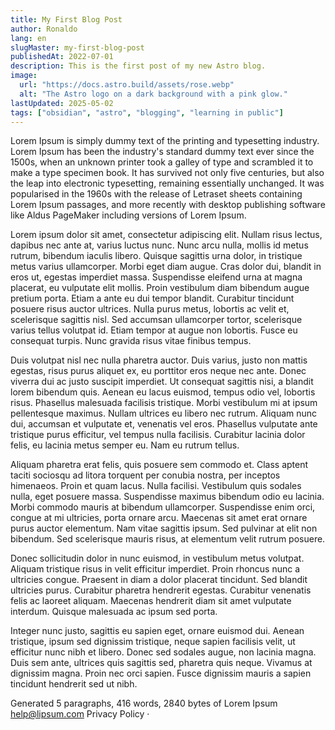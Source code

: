 ```yaml
---
title: My First Blog Post
author: Ronaldo
lang: en
slugMaster: my-first-blog-post
publishedAt: 2022-07-01
description: This is the first post of my new Astro blog.
image:
  url: "https://docs.astro.build/assets/rose.webp"
  alt: "The Astro logo on a dark background with a pink glow."
lastUpdated: 2025-05-02
tags: ["obsidian", "astro", "blogging", "learning in public"]
---
```


Lorem Ipsum is simply dummy text of the printing and typesetting industry. Lorem Ipsum has been the industry's standard dummy text ever since the 1500s, when an unknown printer took a galley of type and scrambled it to make a type specimen book. It has survived not only five centuries, but also the leap into electronic typesetting, remaining essentially unchanged. It was popularised in the 1960s with the release of Letraset sheets containing Lorem Ipsum passages, and more recently with desktop publishing software like Aldus PageMaker including versions of Lorem Ipsum.

Lorem ipsum dolor sit amet, consectetur adipiscing elit. Nullam risus lectus, dapibus nec ante at, varius luctus nunc. Nunc arcu nulla, mollis id metus rutrum, bibendum iaculis libero. Quisque sagittis urna dolor, in tristique metus varius ullamcorper. Morbi eget diam augue. Cras dolor dui, blandit in eros ut, egestas imperdiet massa. Suspendisse eleifend urna at magna placerat, eu vulputate elit mollis. Proin vestibulum diam bibendum augue pretium porta. Etiam a ante eu dui tempor blandit. Curabitur tincidunt posuere risus auctor ultrices. Nulla purus metus, lobortis ac velit et, scelerisque sagittis nisl. Sed accumsan ullamcorper tortor, scelerisque varius tellus volutpat id. Etiam tempor at augue non lobortis. Fusce eu consequat turpis. Nunc gravida risus vitae finibus tempus.

Duis volutpat nisl nec nulla pharetra auctor. Duis varius, justo non mattis egestas, risus purus aliquet ex, eu porttitor eros neque nec ante. Donec viverra dui ac justo suscipit imperdiet. Ut consequat sagittis nisi, a blandit lorem bibendum quis. Aenean eu lacus euismod, tempus odio vel, lobortis risus. Phasellus malesuada facilisis tristique. Morbi vestibulum mi at ipsum pellentesque maximus. Nullam ultrices eu libero nec rutrum. Aliquam nunc dui, accumsan et vulputate et, venenatis vel eros. Phasellus vulputate ante tristique purus efficitur, vel tempus nulla facilisis. Curabitur lacinia dolor felis, eu lacinia metus semper eu. Nam eu rutrum tellus.

Aliquam pharetra erat felis, quis posuere sem commodo et. Class aptent taciti sociosqu ad litora torquent per conubia nostra, per inceptos himenaeos. Proin et quam lacus. Nulla facilisi. Vestibulum quis sodales nulla, eget posuere massa. Suspendisse maximus bibendum odio eu lacinia. Morbi commodo mauris at bibendum ullamcorper. Suspendisse enim orci, congue at mi ultricies, porta ornare arcu. Maecenas sit amet erat ornare purus auctor elementum. Nam vitae sagittis ipsum. Sed pulvinar at elit non bibendum. Sed scelerisque mauris risus, at elementum velit rutrum posuere.

Donec sollicitudin dolor in nunc euismod, in vestibulum metus volutpat. Aliquam tristique risus in velit efficitur imperdiet. Proin rhoncus nunc a ultricies congue. Praesent in diam a dolor placerat tincidunt. Sed blandit ultricies purus. Curabitur pharetra hendrerit egestas. Curabitur venenatis felis ac laoreet aliquam. Maecenas hendrerit diam sit amet vulputate interdum. Quisque malesuada ac ipsum sed porta.

Integer nunc justo, sagittis eu sapien eget, ornare euismod dui. Aenean tristique, ipsum sed dignissim tristique, neque sapien facilisis velit, ut efficitur nunc nibh et libero. Donec sed sodales augue, non lacinia magna. Duis sem ante, ultrices quis sagittis sed, pharetra quis neque. Vivamus at dignissim magna. Proin nec orci sapien. Fusce dignissim mauris a sapien tincidunt hendrerit sed ut nibh.

Generated 5 paragraphs, 416 words, 2840 bytes of Lorem Ipsum
help@lipsum.com
Privacy Policy ·
